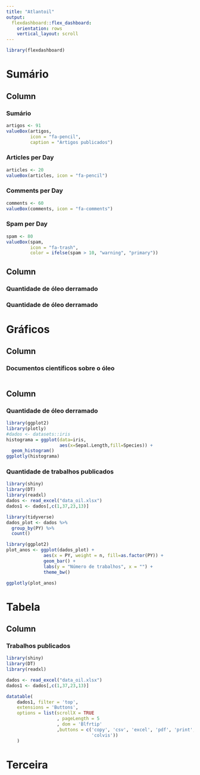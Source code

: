 ```yaml
---
title: "Atlantoil"
output: 
  flexdashboard::flex_dashboard:
    orientation: rows
    vertical_layout: scroll
---
```


```r
library(flexdashboard)
```

# Sumário {data-table=row}

Column {data-width=250}
-----------------------------------------------------------------------
### Sumário
```r
artigos <- 91
valueBox(artigos,
         icon = "fa-pencil",
         caption = "Artigos publicados")
```

### Articles per Day

```r
articles <- 20
valueBox(articles, icon = "fa-pencil")
```

### Comments per Day

```r
comments <- 60
valueBox(comments, icon = "fa-comments")
```

### Spam per Day

```r
spam <- 80
valueBox(spam, 
         icon = "fa-trash",
         color = ifelse(spam > 10, "warning", "primary"))
```




Column {data-width=750}
-----------------------------------------------------------------------
### Quantidade de óleo derramado

### Quantidade de óleo derramado


# Gráficos {data-table=row}

Column {data-width=650}
-----------------------------------------------------------------------

### Documentos científicos sobre o óleo

```r



```

Column {data-width=350}
-----------------------------------------------------------------------

### Quantidade de óleo derramado

```r

library(ggplot2)
library(plotly)
#dados <- datasets::iris
histograma = ggplot(data=iris,
                    aes(x=Sepal.Length,fill=Species)) + 
  geom_histogram() 
ggplotly(histograma)

```

### Quantidade de trabalhos publicados

```r
library(shiny)
library(DT)
library(readxl)
dados <- read_excel("data_oil.xlsx")
dados1 <- dados[,c(1,37,23,13)]

library(tidyverse)
dados_plot <- dados %>% 
  group_by(PY) %>% 
  count() 

library(ggplot2)
plot_anos <- ggplot(dados_plot) +
              aes(x = PY, weight = n, fill=as.factor(PY)) +
              geom_bar() +
              labs(y = "Número de trabalhos", x = "") +
              theme_bw()

ggplotly(plot_anos)

```


# Tabela 

Column {data-height=600}
-----------------------------------------------------------------------

### Trabalhos publicados
```r
library(shiny)
library(DT)
library(readxl)

dados <- read_excel("data_oil.xlsx")
dados1 <- dados[,c(1,37,23,13)]

datatable(
    dados1, filter = 'top',
    extensions = 'Buttons', 
    options = list(scrollX = TRUE
                   , pageLength = 5
                   , dom = 'Blfrtip'
                   ,buttons = c('copy', 'csv', 'excel', 'pdf', 'print',
                                'colvis'))
    )
```


# Terceira {data-table=row }
